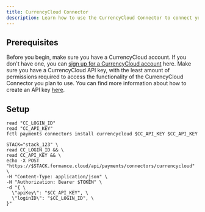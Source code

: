 ```yaml
---
title: CurrencyCloud Connector 
description: Learn how to use the CurrencyCloud Connector to connect your Formance Stack with your CurrencyCloud account.
---
```


## Prerequisites

Before you begin, make sure you have a CurrencyCloud account. If you don't have one, you can [sign up for a CurrencyCloud account](https://www.currencycloud.com/signup) here. Make sure you have a CurrencyCloud API key, with the least amount of permissions required to access the functionality of the CurrencyCloud Connector you plan to use. You can find more information about how to create an API key [here](https://developer.currencycloud.com).

<ApiWarning/>

## Setup

<StackCmd>

```shell
read "CC_LOGIN_ID"
read "CC_API_KEY"
fctl payments connectors install currencycloud $CC_API_KEY $CC_API_KEY
```

```shell
STACK="stack_123" \
read CC_LOGIN_ID && \
read CC_API_KEY && \
echo -X POST "https://$STACK.formance.cloud/api/payments/connectors/currencycloud" \
-H "Content-Type: application/json" \
-H "Authorization: Bearer $TOKEN" \
-d "{ \
  \"apiKey\": "$CC_API_KEY", \
  \"loginID\": "$CC_LOGIN_ID", \
}"
```

</StackCmd>
